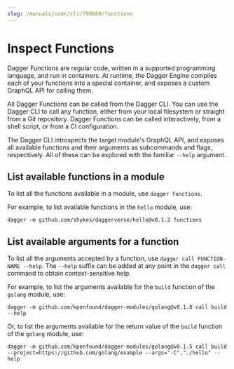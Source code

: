 ```yaml
---
slug: /manuals/user/cli/798669/functions
---
```


# Inspect Functions

Dagger Functions are regular code, written in a supported programming language, and run in containers. At runtime, the Dagger Engine compiles each of your functions into a special container, and exposes a custom GraphQL API for calling them.

All Dagger Functions can be called from the Dagger CLI. You can use the Dagger CLI to call any function, either from your local filesystem or straight from a Git repository. Dagger Functions can be called interactively, from a shell script, or from a CI configuration.

The Dagger CLI introspects the target module's GraphQL API, and exposes all available functions and their arguments as subcommands and flags, respectively. All of these can be explored with the familiar `--help` argument.

## List available functions in a module

To list all the functions available in a module, use `dagger functions`.

For example, to list available functions in the `hello` module, use:

```shell
dagger -m github.com/shykes/daggerverse/hello@v0.1.2 functions
```

## List available arguments for a function

To list all the arguments accepted by a function, use `dagger call FUNCTION-NAME --help`. The `--help` suffix can be added at any point in the `dagger call` command to obtain context-sensitive help.

For example, to list the arguments available for the `build` function of the `golang` module, use:

```shell
dagger -m github.com/kpenfound/dagger-modules/golang@v0.1.8 call build --help
```

Or, to list the arguments available for the return value of the `build` function of the `golang` module, use:

```shell
dagger -m github.com/kpenfound/dagger-modules/golang@v0.1.5 call build --project=https://github.com/golang/example --args="-C","./hello" --help
```
